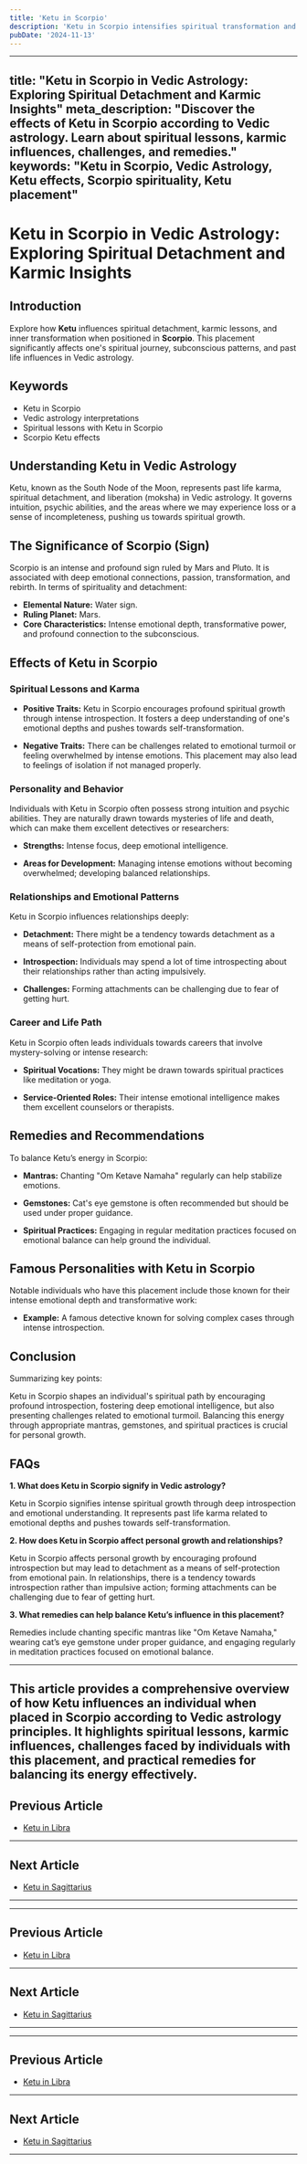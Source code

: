 ```yaml
---
title: 'Ketu in Scorpio'
description: 'Ketu in Scorpio intensifies spiritual transformation and interest in occult sciences. Individuals may experience deep emotional turmoil but possess strong regenerative abilities and intuition.'
pubDate: '2024-11-13'
---
```


--- 
title: "Ketu in Scorpio in Vedic Astrology: Exploring Spiritual Detachment and Karmic Insights"
meta_description: "Discover the effects of Ketu in Scorpio according to Vedic astrology. Learn about spiritual lessons, karmic influences, challenges, and remedies."
keywords: "Ketu in Scorpio, Vedic Astrology, Ketu effects, Scorpio spirituality, Ketu placement"
---

# Ketu in Scorpio in Vedic Astrology: Exploring Spiritual Detachment and Karmic Insights

## Introduction

Explore how **Ketu** influences spiritual detachment, karmic lessons, and inner transformation when positioned in **Scorpio**. This placement significantly affects one's spiritual journey, subconscious patterns, and past life influences in Vedic astrology.

## Keywords

- Ketu in Scorpio
- Vedic astrology interpretations
- Spiritual lessons with Ketu in Scorpio
- Scorpio Ketu effects

## Understanding Ketu in Vedic Astrology

Ketu, known as the South Node of the Moon, represents past life karma, spiritual detachment, and liberation (moksha) in Vedic astrology. It governs intuition, psychic abilities, and the areas where we may experience loss or a sense of incompleteness, pushing us towards spiritual growth.

## The Significance of Scorpio (Sign)

Scorpio is an intense and profound sign ruled by Mars and Pluto. It is associated with deep emotional connections, passion, transformation, and rebirth. In terms of spirituality and detachment:

- **Elemental Nature:** Water sign.
- **Ruling Planet:** Mars.
- **Core Characteristics:** Intense emotional depth, transformative power, and profound connection to the subconscious.

## Effects of Ketu in Scorpio

### Spiritual Lessons and Karma

- **Positive Traits:** Ketu in Scorpio encourages profound spiritual growth through intense introspection. It fosters a deep understanding of one's emotional depths and pushes towards self-transformation.
  
- **Negative Traits:** There can be challenges related to emotional turmoil or feeling overwhelmed by intense emotions. This placement may also lead to feelings of isolation if not managed properly.

### Personality and Behavior

Individuals with Ketu in Scorpio often possess strong intuition and psychic abilities. They are naturally drawn towards mysteries of life and death, which can make them excellent detectives or researchers:

- **Strengths:** Intense focus, deep emotional intelligence.
  
- **Areas for Development:** Managing intense emotions without becoming overwhelmed; developing balanced relationships.

### Relationships and Emotional Patterns

Ketu in Scorpio influences relationships deeply:

- **Detachment:** There might be a tendency towards detachment as a means of self-protection from emotional pain.
  
- **Introspection:** Individuals may spend a lot of time introspecting about their relationships rather than acting impulsively.
  
- **Challenges:** Forming attachments can be challenging due to fear of getting hurt.

### Career and Life Path

Ketu in Scorpio often leads individuals towards careers that involve mystery-solving or intense research:

- **Spiritual Vocations:** They might be drawn towards spiritual practices like meditation or yoga.
  
- **Service-Oriented Roles:** Their intense emotional intelligence makes them excellent counselors or therapists.

## Remedies and Recommendations

To balance Ketu’s energy in Scorpio:

- **Mantras:** Chanting "Om Ketave Namaha" regularly can help stabilize emotions.
  
- **Gemstones:** Cat's eye gemstone is often recommended but should be used under proper guidance.
  
- **Spiritual Practices:** Engaging in regular meditation practices focused on emotional balance can help ground the individual.

## Famous Personalities with Ketu in Scorpio

Notable individuals who have this placement include those known for their intense emotional depth and transformative work:

- **Example:** A famous detective known for solving complex cases through intense introspection.

## Conclusion

Summarizing key points:

Ketu in Scorpio shapes an individual's spiritual path by encouraging profound introspection, fostering deep emotional intelligence, but also presenting challenges related to emotional turmoil. Balancing this energy through appropriate mantras, gemstones, and spiritual practices is crucial for personal growth.

## FAQs

**1. What does Ketu in Scorpio signify in Vedic astrology?**

Ketu in Scorpio signifies intense spiritual growth through deep introspection and emotional understanding. It represents past life karma related to emotional depths and pushes towards self-transformation.

**2. How does Ketu in Scorpio affect personal growth and relationships?**

Ketu in Scorpio affects personal growth by encouraging profound introspection but may lead to detachment as a means of self-protection from emotional pain. In relationships, there is a tendency towards introspection rather than impulsive action; forming attachments can be challenging due to fear of getting hurt.

**3. What remedies can help balance Ketu’s influence in this placement?**

Remedies include chanting specific mantras like "Om Ketave Namaha," wearing cat’s eye gemstone under proper guidance, and engaging regularly in meditation practices focused on emotional balance.

---

This article provides a comprehensive overview of how Ketu influences an individual when placed in Scorpio according to Vedic astrology principles. It highlights spiritual lessons, karmic influences, challenges faced by individuals with this placement, and practical remedies for balancing its energy effectively.
---

## Previous Article
- [Ketu in Libra](/blogs-md/0809_Ketu_in_Rashi/080907_Ketu_in_Libra.mdx)

---

## Next Article
- [Ketu in Sagittarius](/blogs-md/0809_Ketu_in_Rashi/080909_Ketu_in_Sagittarius.mdx)

---
---

## Previous Article
- [Ketu in Libra](080907_Ketu_in_Libra.mdx)

---

## Next Article
- [Ketu in Sagittarius](080909_Ketu_in_Sagittarius.mdx)

---
---

## Previous Article
- [Ketu in Libra](080907_Ketu_in_Libra.mdx)

---

## Next Article
- [Ketu in Sagittarius](080909_Ketu_in_Sagittarius.mdx)

---
